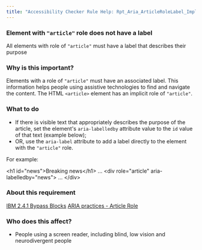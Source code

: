 ```yaml
---
title: "Accessibility Checker Rule Help: Rpt_Aria_ArticleRoleLabel_Implicit"
---
```


<div className="toolHelp">
<Row>
<Column colLg={16} colMd={8} colSm={4} className="toolHead">

### Element with `"article"` role does not have a label

<div id="locLevel"></div>

All elements with role of `"article"` must have a label that describes their purpose

</Column>
</Row>
<Row>
<Column colLg={11} colMd={5} colSm={4} className="toolMain">

### Why is this important?

Elements with a role of `"article"` must have an associated label. This information helps people using assistive technologies to find and navigate the content. The HTML `<article>` element has an implicit role of `"article"`.

<div id="locSnippet"></div>

### What to do

* If there is visible text that appropriately describes the purpose of the article, set the element's `aria-labelledby` attribute value to the `id` value of that text (example below);
* OR, use the `aria-label` attribute to add a label directly to the element with the `"article"` role.

For example:

<CodeSnippet type="multi" light={true}>&lt;h1 id="news"&gt;Breaking news&lt;/h1&gt;
...
&lt;div role="article" aria-labelledby="news"&gt;
    ...
&lt;/div&gt;</CodeSnippet>

</Column>
<Column colLg={5} colMd={3} colSm={4} className="toolLeft">

### About this requirement

[IBM 2.4.1 Bypass Blocks](https://www.ibm.com/able/requirements/requirements/#2_4_1)
[ARIA practices - Article Role](https://w3c.github.io/aria-practices/#article)

### Who does this affect?

* People using a screen reader, including blind, low vision and neurodivergent people

</Column>
</Row>
</div>

